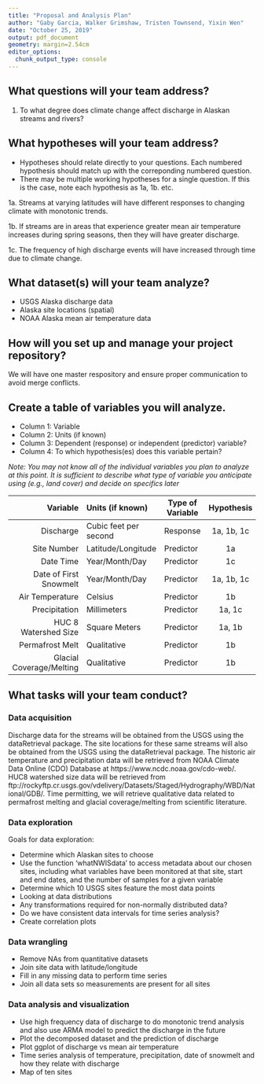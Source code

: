 ```yaml
---
title: "Proposal and Analysis Plan"
author: "Gaby Garcia, Walker Grimshaw, Tristen Townsend, Yixin Wen"
date: "October 25, 2019"
output: pdf_document
geometry: margin=2.54cm
editor_options: 
  chunk_output_type: console
---
```


## What questions will your team address?

1. To what degree does climate change affect discharge in Alaskan streams and rivers?

## What hypotheses will your team address? 

* Hypotheses should relate directly to your questions. Each numbered hypothesis should match up with the correponding numbered question. 
* There may be multiple working hypotheses for a single question. If this is the case, note each hypothesis as 1a, 1b. etc.

1a. Streams at varying latitudes will have different responses to changing climate with monotonic trends.

1b. If streams are in areas that experience greater mean air temperature increases during spring seasons, then they will have greater discharge. 

1c. The frequency of high discharge events will have increased through time due to climate change. 


## What dataset(s) will your team analyze?

* USGS Alaska discharge data
* Alaska site locations (spatial)
* NOAA Alaska mean air temperature data

## How will you set up and manage your project repository? 

We will have one master respository and ensure proper communication to avoid merge conflicts.


## Create a table of variables you will analyze.

* Column 1: Variable
* Column 2: Units (if known)
* Column 3: Dependent (response) or independent (predictor) variable?
* Column 4: To which hypothesis(es) does this variable pertain?

*Note: You may not know all of the individual variables you plan to analyze at this point. It is sufficient to describe what type of variable you anticipate using (e.g., land cover) and decide on specifics later*

| Variable | Units (if known) | Type of Variable | Hypothesis | 
|------:|:-----|---------|:------:|
| Discharge | Cubic feet per second | Response | 1a, 1b, 1c |
| Site Number | Latitude/Longitude | Predictor | 1a |
| Date Time | Year/Month/Day | Predictor | 1c |
| Date of First Snowmelt | Year/Month/Day | Predictor | 1a, 1b, 1c |
| Air Temperature | Celsius | Predictor | 1b |
| Precipitation | Millimeters | Predictor | 1a, 1c |
| HUC 8 Watershed Size | Square Meters | Predictor | 1a, 1b | 
| Permafrost Melt | Qualitative | Predictor | 1b | 
| Glacial Coverage/Melting | Qualitative | Predictor | 1b | 

## What tasks will your team conduct? 

### Data acquisition

Discharge data for the streams will be obtained from the USGS using the dataRetrieval package. The site locations for these same streams will also be obtained from the USGS using the dataRetrieval package. The historic air temperature and precipitation data will be retrieved from NOAA Climate Data Online (CDO) Database at https://www.ncdc.noaa.gov/cdo-web/. HUC8 watershed size data will be retrieved from ftp://rockyftp.cr.usgs.gov/vdelivery/Datasets/Staged/Hydrography/WBD/National/GDB/. Time permitting, we will retrieve qualitative data related to permafrost melting and glacial coverage/melting from scientific literature.

### Data exploration

Goals for data exploration: 

* Determine which Alaskan sites to choose
* Use the function 'whatNWISdata' to access metadata about our chosen sites, including what variables have been monitored at that site, start and end dates, and the number of samples for a given variable
* Determine which 10 USGS sites feature the most data points
* Looking at data distributions
* Any transformations required for non-normally distributed data?
* Do we have consistent data intervals for time series analysis?
* Create correlation plots


### Data wrangling

* Remove NAs from quantitative datasets
* Join site data with latitude/longitude
* Fill in any missing data to perform time series
* Join all data sets so measurements are present for all sites


### Data analysis and visualization

* Use high frequency data of discharge to do monotonic trend analysis and also use ARMA model to predict the discharge in the future
* Plot the decomposed dataset and the prediction of discharge
* Plot ggplot of discharge vs mean air temperature
* Time series analysis of temperature, precipitation, date of snowmelt and how they relate with discharge
* Map of ten sites

